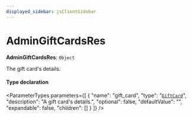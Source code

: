 ```yaml
---
displayed_sidebar: jsClientSidebar
---
```



# AdminGiftCardsRes

 **AdminGiftCardsRes**: `Object`

The gift card's details.

#### Type declaration

<ParameterTypes parameters={[
  {
    "name": "gift_card",
    "type": "[`GiftCard`](../classes/internal.GiftCard-1.mdx)",
    "description": "A gift card's details.",
    "optional": false,
    "defaultValue": "",
    "expandable": false,
    "children": []
  }
]} />
